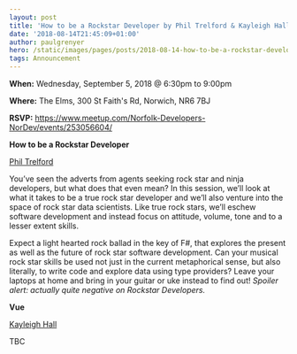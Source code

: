 ```yaml
---
layout: post
title: 'How to be a Rockstar Developer by Phil Trelford & Kayleigh Hall on Vue'
date: '2018-08-14T21:45:09+01:00'
author: paulgrenyer
hero: /static/images/pages/posts/2018-08-14-how-to-be-a-rockstar-developer-by-phil-trelford-and-kayleigh-hall-on-vue/hero.png
tags: Announcement
---
```


**When:** Wednesday, September 5, 2018 @ 6:30pm to 9:00pm

**Where:** The Elms, 300 St Faith's Rd, Norwich, NR6 7BJ

**RSVP:** <https://www.meetup.com/Norfolk-Developers-NorDev/events/253056604/>

**How to be a Rockstar Developer**

[Phil Trelford](https://www.linkedin.com/in/philliptrelford/)

You’ve seen the adverts from agents seeking rock star and ninja developers, but what does that even mean? In this session, we’ll look at what it takes to be a true rock star developer and we’ll also venture into the space of rock star data scientists. Like true rock stars, we’ll eschew software development and instead focus on attitude, volume, tone and to a lesser extent skills.

Expect a light hearted rock ballad in the key of F#, that explores the present as well as the future of rock star software development. Can your musical rock star skills be used not just in the current metaphorical sense, but also literally, to write code and explore data using type providers? Leave your laptops at home and bring in your guitar or uke instead to find out! _Spoiler alert: actually quite negative on Rockstar Developers._

**Vue**

[Kayleigh Hall](https://www.linkedin.com/in/kayleigh-hall-35157614)

TBC